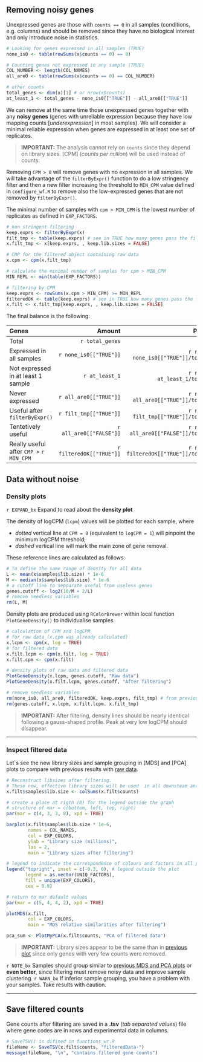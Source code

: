 ## Removing noisy genes

Unexpressed genes are those with `counts == 0` in all samples (conditions, e.g. columns) and should be removed since they have no biological interest and only introduce noise in statistics.

```r
# Looking for genes expressed in all samples (TRUE)
none_is0 <- table(rowSums(x$counts == 0) == 0)

# Counting genes not expressed in any sample (TRUE)
COL_NUMBER <- length(COL_NAMES)
all_are0 <- table(rowSums(x$counts == 0) == COL_NUMBER)

# other counts
total_genes <- dim(x)[1] # or nrow(x$counts)
at_least_1 <- total_genes - none_is0[["TRUE"]] - all_are0[["TRUE"]]
```

We can remove at the same time those unexpressed genes together with any **noisy genes** (genes with unreliable expression because they have low mapping counts [_underexpression_] in most samples). We will consider a minimal reliable expression when genes are expressed in at least one set of replicates.

> **IMPORTANT:** The analysis cannot rely on `counts` since they depend on library sizes. [CPM] (_counts per million_) will be used instead of counts:


Removing `CPM > 0` will remove genes with no expression in all samples. We will take advantage of the `filterByExpr()` function to do a low stringency filter and then a new filter increasing the threshold to `MIN_CPM` value defined in `configure_wf.R` to remove also the low-expressed genes that are not removed by `filterByExpr()`.

The minimal number of samples with `cpm > MIN_CPM` is the lowest number of replicates as defined in `EXP_FACTORS`.

```r
# non stringent filtering
keep.exprs <- filterByExpr(x)
filt_tmp <- table(keep.exprs) # see in TRUE how many genes pass the filter
x.filt_tmp <- x[keep.exprs, , keep.lib.sizes = FALSE]

# CMP for the filtered object containing raw data
x.cpm <- cpm(x.filt_tmp)

# calculate the minimal number of samples for cpm > MIN_CPM
MIN_REPL <- min(table(EXP_FACTORS))

# filtering by CPM
keep.exprs <- rowSums(x.cpm > MIN_CPM) >= MIN_REPL
filteredOK <- table(keep.exprs) # see in TRUE how many genes pass the filter
x.filt <- x.filt_tmp[keep.exprs, , keep.lib.sizes = FALSE]
```

The final balance is the following:

Genes | Amount  | Percent (%)
:---- | ----:   | ---:
Total                                   | `r total_genes`         | 100
Expressed in all samples                | `r none_is0[["TRUE"]]`  | `r round(100 * none_is0[["TRUE"]]/total_genes)`
Not expressed in at least 1 sample      | `r at_least_1`          | `r round(100 * at_least_1/total_genes)`
Never expressed                         | `r all_are0[["TRUE"]]`  | `r round(100 * all_are0[["TRUE"]]/total_genes)`
Useful after `filterByExpr()`           | `r filt_tmp[["TRUE"]]`  | `r round(100 * filt_tmp[["TRUE"]]/total_genes)`
Tentetively useful                      | `r all_are0[["FALSE"]]` | `r round(100 * all_are0[["FALSE"]]/total_genes)`
Really useful after `CMP >` `r MIN_CPM` | `r filteredOK[["TRUE"]]`| `r round(100 * filteredOK[["TRUE"]]/total_genes)`



## Data without noise {.tabset .tabset-fade .tabset-pills}

### Density plots {-}

[START EXPANDIBLE]: #
`r EXPAND_bx` 
Expand to read about the <b>density plot</b></summary>

The density of logCPM (`lcpm`) values will be plotted for each sample, where

* _dotted_ vertical line at `CPM = 0` (equivalent to `logCPM = 1`) will pinpoint the minimum logCPM threshold;
* _dashed_ vertical line will mark the main zone of gene removal. 

These reference lines are calculated as follows:

```r
# To define the same range of density for all data
L <- mean(x$samples$lib.size) * 1e-6
M <- median(x$samples$lib.size) * 1e-6
# a cutoff line to sepparate useful from useless genes
genes.cutoff <- log2(10/M + 2/L)
# remove needless variables
rm(L, M)
```

</details> 
[END EXPANDIBLE]: #


Density plots are produced using `RColorBrewer` within local function `PlotGeneDensity()` to individualise samples.

```r
# calculation of CPM and logCPM
# for raw data (x.cpm was already calculated)
x.lcpm <- cpm(x, log = TRUE)
# for filtered data
x.filt.lcpm <- cpm(x.filt, log = TRUE)
x.filt.cpm <- cpm(x.filt)

# density plots of raw data and filtered data
PlotGeneDensity(x.lcpm, genes.cutoff, "Raw data")
PlotGeneDensity(x.filt.lcpm, genes.cutoff, "After filtering")

# remove needless variables
rm(none_is0, all_are0, filteredOK, keep.exprs, filt_tmp) # from previous chunk
rm(genes.cutoff, x.lcpm, x.filt.lcpm. x.filt_tmp)
```

> **IMPORTANT:** After filtering, density lines should be nearly identical following a gauss-shaped profile. Peak at very low logCPM should disappear.


***

### Inspect filtered data {#filterdSizeMDSPCA}

Let`s see the new library sizes and sample grouping in [MDS] and [PCA] plots to compare with previous results with [raw data](#origSizeMDS).


```r
# Reconstruct libsizes after filtering.
# These new, effective library sizes will be used  in all downsteam analyses
x.filt$samples$lib.size <- colSums(x.filt$counts)

# create a place at rigth (8) for the legend outside the graph
# structure of mar = c(bottom, left, top, right)
par(mar = c(4, 3, 3, 8), xpd = TRUE) 

barplot(x.filt$samples$lib.size * 1e-6, 
        names = COL_NAMES, 
        col = EXP_COLORS,
        ylab = "Library size (millions)", 
        las = 2, 
        main = "Library sizes after filtering") 

# legend to indicate the correspondence of colours and factors in all plots
legend("topright", inset = c(-0.3, 0), # legend outside the plot 
       legend = as.vector(UNIQ_FACTORS), 
       fill = unique(EXP_COLORS),
       cex = 0.8)

# return to mar default values
par(mar = c(5, 4, 4, 2), xpd = TRUE)

plotMDS(x.filt, 
        col = EXP_COLORS, 
        main = "MDS relative similarities after filtering")

pca_sum <- PlotMyPCA(x.filt$counts, "PCA of filtered data")
```

> **IMPORTANT:** Library sizes appear to be the same than in [previous plot](#origSizeMDS) since only genes with very few counts were removed.

`r NOTE_bx` Samples should group similar to [previous MDS and PCA plots](#origSizeMDS) or **even better**, since filtering must remove noisy data and improve sample clustering.</div>

`r WARN_bx` If inferior sample grouping, you have a problem with your samples. Take results with caution.</div>



***


## Save filtered counts 

Gene counts after filtering are saved in a **.tsv** (_tab separated values_) file where gene codes are in rows and experimental data in columns.

```r
# SaveTSV() is difined in functions_wr.R
fileName <- SaveTSV(x.filt$counts, "filteredData-")
message(fileName, "\n", "contains filtered gene counts")
```
